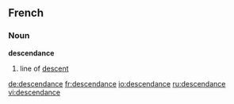 ==French==
===Noun===
'''descendance'''
#line of [[descent]]

[[de:descendance]]
[[fr:descendance]]
[[io:descendance]]
[[ru:descendance]]
[[vi:descendance]]